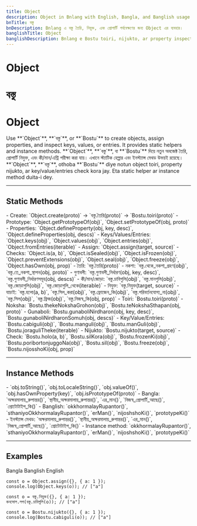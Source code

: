 ```yaml
---
title: Object
description: Object in Bnlang with English, Bangla, and Banglish usage for creating, assigning, and inspecting properties.
bnTitle: বস্তু
bnDescription: Bnlang এ বস্তু তৈরি, নিযুক্ত, এবং প্রোপার্টি পর্যবেক্ষণের জন্য Object এর ব্যবহার।
banglishTitle: Object
banglishDescription: Bnlang e Bostu toiri, nijukto, ar property inspect korar jonne Object er use.
---
```


# <I18nEnglish>Object</I18nEnglish>
# <I18nBangla>বস্তু</I18nBangla>
# <I18nBanglish>Object</I18nBanglish>

<I18nEnglish>
Use **`Object`**, **`বস্তু`**, or **`Bostu`** to create objects, assign properties, and inspect keys, values, or entries.  
It provides static helpers and instance methods.
</I18nEnglish>

<I18nBangla>
**`Object`**, **`বস্তু`**, বা **`Bostu`** দিয়ে নতুন অবজেক্ট তৈরি, প্রোপার্টি নিযুক্ত, এবং কী/মান/এন্ট্রি পরীক্ষা করা যায়।  
এখানে স্ট্যাটিক হেল্পার এবং ইনস্ট্যান্স মেথড উভয়ই রয়েছে।
</I18nBangla>

<I18nBanglish>
**`Object`**, **`বস্তু`**, othoba **`Bostu`** diye notun object toiri, property nijukto, ar key/value/entries check kora jay.  
Eta static helper ar instance method duita-i dey.
</I18nBanglish>

---

## Static Methods

<I18nEnglish>
- Create: `Object.create(proto)` → `বস্তু.তৈরি(proto)` → `Bostu.toiri(proto)`  
- Prototype: `Object.getPrototypeOf(obj)`, `Object.setPrototypeOf(obj, proto)`  
- Properties: `Object.defineProperty(obj, key, desc)`, `Object.defineProperties(obj, descs)`  
- Keys/Values/Entries: `Object.keys(obj)`, `Object.values(obj)`, `Object.entries(obj)`, `Object.fromEntries(iterable)`  
- Assign: `Object.assign(target, source)`  
- Checks: `Object.is(a, b)`, `Object.isSealed(obj)`, `Object.isFrozen(obj)`, `Object.preventExtensions(obj)`, `Object.seal(obj)`, `Object.freeze(obj)`, `Object.hasOwn(obj, prop)`
</I18nEnglish>

<I18nBangla>
- তৈরি: `বস্তু.তৈরি(proto)`  
- নকশা: `বস্তু.থেকে_নকশা_গ্রহণ(obj)`, `বস্তু.তে_নকশা_স্থাপন(obj, proto)`  
- গুণাবলী: `বস্তু.গুণাবলী_নির্ধারণ(obj, key, desc)`, `বস্তু.গুণাবলী_নির্ধারণসমূহ(obj, descs)`  
- কী/মান/জোড়া: `বস্তু.চাবিগুলি(obj)`, `বস্তু.মানগুলি(obj)`, `বস্তু.জোড়াগুলি(obj)`, `বস্তু.জোড়াগুলি_থেকে(iterable)`  
- নিযুক্ত: `বস্তু.নিযুক্ত(target, source)`  
- যাচাই: `বস্তু.হলো(a, b)`, `বস্তু.সিল_করা(obj)`, `বস্তু.ফ্রোজেন_কি(obj)`, `বস্তু.পরিবর্তনযোগ্য_না(obj)`, `বস্তু.সিল(obj)`, `বস্তু.ফ্রিজ(obj)`, `বস্তু.নিজস্ব_কি(obj, prop)`
</I18nBangla>

<I18nBanglish>
- Toiri: `Bostu.toiri(proto)`  
- Noksha: `Bostu.thekeNokshaGrohon(obj)`, `Bostu.teNokshaSthapan(obj, proto)`  
- Gunaboli: `Bostu.gunaboliNirdharon(obj, key, desc)`, `Bostu.gunaboliNirdharonSomuh(obj, descs)`  
- Key/Value/Entries: `Bostu.cabiguli(obj)`, `Bostu.manguli(obj)`, `Bostu.manGuli(obj)`, `Bostu.joraguliTheke(iterable)`  
- Nijukto: `Bostu.nijukto(target, source)`  
- Check: `Bostu.holo(a, b)`, `Bostu.silKora(obj)`, `Bostu.frozenKi(obj)`, `Bostu.poribortonjuggoNa(obj)`, `Bostu.sil(obj)`, `Bostu.freeze(obj)`, `Bostu.nijosshoKi(obj, prop)`
</I18nBanglish>

---

## Instance Methods

<I18nEnglish>
- `obj.toString()`, `obj.toLocaleString()`, `obj.valueOf()`, `obj.hasOwnProperty(key)`, `obj.isPrototypeOf(proto)`  
- Bangla: `অক্ষরমালায়_রুপান্তর()`, `স্থানীয়_অক্ষরমালায়_রুপান্তর()`, `এর_মান()`, `নিজস্ব_প্রোপার্টি_আছে()`, `প্রোটোটাইপ_কি()`  
- Banglish: `okkhormalayRupantor()`, `sthaniyoOkkhormalayRupantor()`, `erMan()`, `nijoshshoKi()`, `prototypeKi()`
</I18nEnglish>

<I18nBangla>
- ইনস্ট্যান্স মেথড: `অক্ষরমালায়_রুপান্তর()`, `স্থানীয়_অক্ষরমালায়_রুপান্তর()`, `এর_মান()`, `নিজস্ব_প্রোপার্টি_আছে()`, `প্রোটোটাইপ_কি()`
</I18nBangla>

<I18nBanglish>
- Instance method: `okkhormalayRupantor()`, `sthaniyoOkkhormalayRupantor()`, `erMan()`, `nijoshshoKi()`, `prototypeKi()`
</I18nBanglish>

---

## Examples

<Tabs defaultValue="bangla" className="w-full">
  <TabsList>
    <TabsTrigger value="bangla">Bangla</TabsTrigger>
    <TabsTrigger value="banglish">Banglish</TabsTrigger>
    <TabsTrigger value="english">English</TabsTrigger>
  </TabsList>

  <TabsContent value="english">

```bnl
const o = Object.assign({}, { a: 1 });
console.log(Object.keys(o)); // ["a"]
```
  </TabsContent>

  <TabsContent value="bangla">

```bnl
const o = বস্তু.নিযুক্ত({}, { a: 1 });
কনসোল.লগ(বস্তু.চাবিগুলি(o)); // ["a"]
```
  </TabsContent>

  <TabsContent value="banglish">

```bnl
const o = Bostu.nijukto({}, { a: 1 });
console.log(Bostu.cabiguli(o)); // ["a"]
```
  </TabsContent>
</Tabs>
